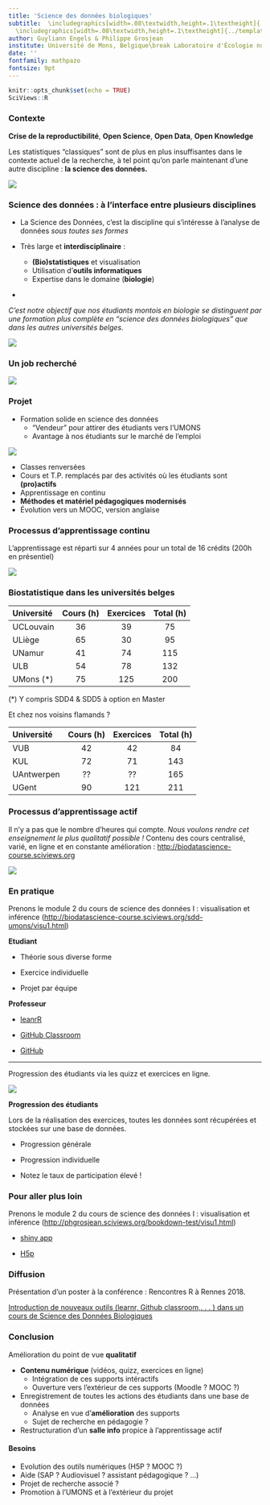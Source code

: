 ```yaml
---
title: 'Science des données biologiques'
subtitle:  \includegraphics[width=.08\textwidth,height=.1\textheight]{../template/biodatascience.png}
  \includegraphics[width=.08\textwidth,height=.1\textheight]{../template/SciViews-logo.pdf} \vfill Rendons les étudiants actifs de leurs apprentissages 
author: Guyliann Engels & Philippe Grosjean 
institute: Université de Mons, Belgique\break Laboratoire d'Écologie numérique des Milieux aquatiques\break \includegraphics[width=.08\textwidth,height=.1\textheight]{../template/EcoNum-logo.pdf} \break \url{http://biodatascience-course.sciviews.org} \break \url{sdd@sciviews.org}
date: ''
fontfamily: mathpazo
fontsize: 9pt
---
```


```r
knitr::opts_chunk$set(echo = TRUE)
SciViews::R
```


### Contexte 

 **Crise de la reproductibilité**, **Open Science**, **Open Data**, **Open Knowledge**

Les statistiques “classiques” sont de plus en plus insuffisantes dans le contexte actuel de la recherche, à tel point qu'on parle maintenant d'une autre discipline\ : **la science des données.**

![](image/StatisticsisDead.png)


### Science des données : à l'interface entre plusieurs disciplines

\columnsbegin
\columnhalf

- La Science des Données, c'est la discipline qui s'intéresse à l'analyse de données _sous toutes ses formes_

- Très large et **interdisciplinaire** :
    + **(Bio)statistiques** et visualisation
    + Utilisation d'**outils informatiques**
    + Expertise dans le domaine (**biologie**)

- \alert{Il faut maîtriser simultanément les 3 domaines pour être un scientifique des données.}

*C'est notre objectif que nos étudiants montois en biologie se distinguent par une formation plus complète en "science des données biologiques" que dans les autres universités belges.*

\columnhalf

![](image/data-science-venn.png)

\columnsend

### Un job recherché

![](image/best-job.png)


### Projet

- Formation solide en science des données
    * "Vendeur" pour attirer des étudiants vers l'UMONS
    * Avantage à nos étudiants sur le marché de l'emploi

![](image/data-scientist-useful.jpg)

- Classes renversées
- Cours et T.P. remplacés par des activités où les étudiants sont **(pro)actifs**
- Apprentissage en continu
- **Méthodes et matériel pédagogiques modernisés**
- Évolution vers un MOOC, version anglaise


### Processus d’apprentissage continu

L'apprentissage est réparti sur 4 années pour un total de 16 crédits (200h en présentiel)

![](image/processus.png)


### Biostatistique dans les universités belges

| Université   | Cours (h) | Exercices |  Total (h)  |
|:-------------|:---------:|:---------:|:-----------:|
| UCLouvain    |    36     |     39    |   75        |
| ULiège       |    65     |     30    |   95        |
| UNamur       |    41     |     74    |   115       |
| ULB          |    54     |     78    |   132       |
| UMons (*)    |    75     |    125    |   200       |

(*) Y compris SDD4 & SDD5 à option en Master

Et chez nos voisins flamands\ ?

| Université   | Cours (h) | Exercices |  Total (h)  |
|:-------------|:---------:|:---------:|:-----------:|
| VUB          |    42     |    42     |   84        |
| KUL          |    72     |    71     |   143       |
| UAntwerpen   |    ??     |    ??     |   165       |
| UGent        |    90     |   121     |   211       |


### Processus d'apprentissage actif

Il n'y a pas que le nombre d'heures qui compte. *Nous voulons rendre cet enseignement le plus qualitatif possible\ !* Contenu des cours centralisé, varié, en ligne et en constante amélioration :  <http://biodatascience-course.sciviews.org>

![](image/apprentissage.png)

### En pratique 

Prenons le module 2 du cours de science des données I : visualisation et inférence (<http://biodatascience-course.sciviews.org/sdd-umons/visu1.html>)

\hfill

\hfill


\columnsbegin
\columnhalf

**Etudiant**

\hfill

- Théorie sous diverse forme

- Exercice individuelle

- Projet par équipe

\columnhalf

**Professeur**

\hfill

- [leanrR](https://rstudio.github.io/learnr/)

- [GitHub Classroom](https://classroom.github.com)

- [GitHub](https://github.com)

\columnsend

___

Progression des étudiants via les quizz et exercices en ligne.

\columnsbegin
\columnlarge

![](image/progression.png)

\columnsmall

**Progression des étudiants**

\hfill

Lors de la réalisation des exercices, toutes les données sont récupérées et stockées sur une base de données.

- Progression générale

- Progression individuelle

- Notez le taux de participation élevé\ !

\columnsend


### Pour aller plus loin

Prenons le module 2 du cours de science des données I : visualisation et inférence (<http://phgrosjean.sciviews.org/bookdown-test/visu1.html>)

- [shiny app](https://shiny.rstudio.com)

- [H5p](https://h5p.com)


### Diffusion

Présentation d'un poster à la conférence : Rencontres R à Rennes 2018.

[Introduction de nouveaux outils (learnr, Github classroom,. . . ) dans un cours de Science des Données Biologiques](https://github.com/BioDataScience-Course/RencontresRRennes2018)

\hfill

\alert{Grand intérêt marqué par les professeurs présents}


### Conclusion

Amélioration du point de vue **qualitatif**

- **Contenu numérique** (vidéos, quizz, exercices en ligne)
    + Intégration de ces supports intéractifs
    + Ouverture vers l'extérieur de ces supports (Moodle ? MOOC ?)
- Enregistrement de toutes les actions des étudiants dans une base de données
    + Analyse en vue d'**amélioration** des supports
    + Sujet de recherche en pédagogie ? 
- Restructuration d'un **salle info** propice à l'apprentissage actif

#### Besoins

- Evolution des outils numériques (H5P ? MOOC ?)
- Aide (SAP ? Audiovisuel ? assistant pédagogique ? ...)
- Projet de recherche associé ? 
- Promotion à l'UMONS et à l'extérieur du projet

